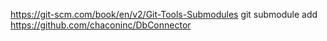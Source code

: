 https://git-scm.com/book/en/v2/Git-Tools-Submodules
git submodule add https://github.com/chaconinc/DbConnector
